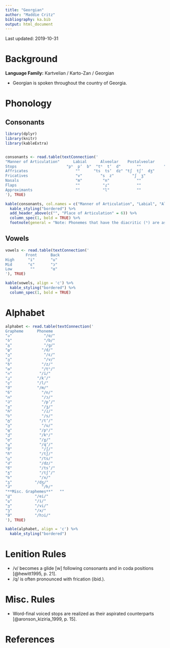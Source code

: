 ```yaml
---
title: "Georgian"
author: "Maddie Critz"
bibliography: ka.bib
output: html_document
---
```


Last updated: 2019-10-31

# Background

**Language Family:** Kartvelian / Karto-Zan / Georgian

* Georgian is spoken throughout the country of Georgia.

# Phonology

## Consonants

```r

library(dplyr)
library(knitr)
library(kableExtra)


consonants <- read.table(textConnection('
"Manner of Articulation"      Labial      Alveolar    Postalveolar       Velar       Uvular   Glottal   
Stops                      "pʰ  pʼ  b"  "tʰ  tʼ  d"       ""          "kʰ  kʼ  ɡ"     "q’"      ""
Affricates                     ""      "ts  tsʼ  dz" "tʃ  tʃʼ  dʒ"        ""          ""        ""
Fricatives                     "v"        "s  z"        "ʃ  ʒ"           "x  ɣ"       ""        "h"
Nasals                         "m"         "n"            ""              ""          ""        ""
Flaps                          ""          "ɾ"            ""              ""          ""        ""
Approximants                   ""          "l"            ""              ""          ""        ""
'), TRUE)

kable(consonants, col.names = c("Manner of Articulation", "Labial", "Alveolar", "Postalveolar", "Velar", "Uvular", "Glottal"), align = 'c') %>%
  kable_styling("bordered") %>%
  add_header_above(c("", "Place of Articulation" = 6)) %>%
  column_spec(1, bold = TRUE) %>%
  footnote(general = "Note: Phonemes that have the diacritic (ʰ) are aspirated and phonemes that have the diacritic (’) ejective.", general_title = "")
```

## Vowels

```r

vowels <- read.table(textConnection('
         Front      Back
High      "i"       "u"
Mid       "ɛ"       "ɔ"
Low        ""       "ɑ"
'), TRUE)

kable(vowels, align = 'c') %>%
  kable_styling("bordered") %>%
  column_spec(1, bold = TRUE)
```  

# Alphabet

```r

alphabet <- read.table(textConnection('
Grapheme      Phoneme  
"ა"		         "/ɑ/"
"ბ"		         "/b/"
"გ"		         "/ɡ/"
"დ"		        "/d/"
"ე"		         "/ɛ/"
"ვ"		         "/v/"
"ზ"		        "/z/"
"თ"		        "/tʰ/"
"ი"	           "/i/"
"კ"	          "/kʼ/"
"ლ"	          "/l/"
"მ"	          "/m/"
"ნ"		        "/n/"
"ო"		        "/ɔ/"
"პ"		        "/pʼ/"
"ჟ"		        "/ʒ/"
"რ"		        "/ɾ/"
"ს"		        "/s/"
"ტ"		       "/tʼ/"
"უ"		        "/u/"
"ფ"		       "/pʰ/"
"ქ"		       "/kʰ/"
"ღ"		       "/ɣ/"
"ყ"		       "/qʼ/"
"შ"		        "/ʃ/"
"ჩ"		       "/tʃ/"
"ც"		       "/ts/"
"ძ"		       "/dz/"
"წ"		       "/tsʼ/"
"ჭ"		       "/tʃʼ/"
"ხ"		       "/x/"
"ჯ"	         "/dʒ/"
"ჰ"		        "/h/"
"**Misc. Graphemes**"   ""
"ჱ"          "/ei/"
"ჲ"          "/i/"
"ჳ"          "/vi/"
"ჴ"          "/x/"
"ჵ"          "/hɔi/"
'), TRUE)

kable(alphabet, align = 'c') %>%
  kable_styling("bordered")
```

# Lenition Rules

* /v/ becomes a glide [w] following consonants and in coda positions [@hewitt1995, p. 21].
* /q/ is often pronounced with frication (ibid.).

# Misc. Rules

* Word-final voiced stops are realized as their aspirated counterparts [@aronson_kiziria_1999, p. 15].

# References
